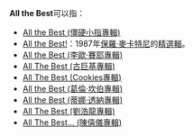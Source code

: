 {{wiktionary|all the best}}
'''All the Best'''可以指：

*[[All_the_Best_(僵硬小指專輯)|All the Best (僵硬小指專輯)]]
*[[All_the_Best!|All the Best!]]：1987年[[保羅·麥卡特尼|保羅·麥卡特尼]]的[[精選輯|精選輯]]。
*[[All_the_Best_(李歐·賽耶專輯)|All the Best (李歐·賽耶專輯)]]
*[[All_The_Best_(古巨基專輯)|All The Best (古巨基專輯)]]
*[[All_The_Best_(Cookies專輯)|All The Best (Cookies專輯)]]
*[[All_the_Best_(葛倫·坎伯專輯)|All the Best (葛倫·坎伯專輯)]]
*[[All_the_Best_(蒂娜·透納專輯)|All the Best (蒂娜·透納專輯)]]
*[[All_The_Best_(劉浩龍專輯)|All The Best (劉浩龍專輯)]]
*[[All_The_Best..._(陳僖儀專輯)|All The Best... (陳僖儀專輯)]]

{{消歧義}}
